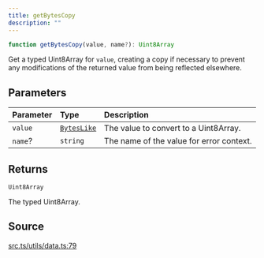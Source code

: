 ```yaml
---
title: getBytesCopy
description: ""
---
```


```ts
function getBytesCopy(value, name?): Uint8Array
```

Get a typed Uint8Array for `value`, creating a copy if necessary
 to prevent any modifications of the returned value from being
 reflected elsewhere.

## Parameters

| Parameter | Type | Description |
| :------ | :------ | :------ |
| `value` | [`BytesLike`](/content/type-aliases/BytesLike.mdx) | The value to convert to a Uint8Array. |
| `name`? | `string` | The name of the value for error context. |

## Returns

`Uint8Array`

The typed Uint8Array.

## Source

[src.ts/utils/data.ts:79](https://github.com/dominant-strategies/quais-6.js/blob/3f482dd134064d41657ff7dc9ba8162f741c9c83/src.ts/utils/data.ts#L79)
